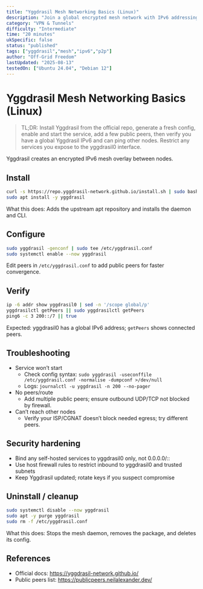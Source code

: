 ```yaml
---
title: "Yggdrasil Mesh Networking Basics (Linux)"
description: "Join a global encrypted mesh network with IPv6 addressing—great for CGNAT."
category: "VPN & Tunnels"
difficulty: "Intermediate"
time: "20 minutes"
ukSpecific: false
status: "published"
tags: ["yggdrasil","mesh","ipv6","p2p"]
author: "Off-Grid Freedom"
lastUpdated: "2025-08-13"
testedOn: ["Ubuntu 24.04", "Debian 12"]
---
```


# Yggdrasil Mesh Networking Basics (Linux)

> TL;DR: Install Yggdrasil from the official repo, generate a fresh config, enable and start the service, add a few public peers, then verify you have a global Yggdrasil IPv6 and can ping other nodes. Restrict any services you expose to the yggdrasil0 interface.

Yggdrasil creates an encrypted IPv6 mesh overlay between nodes.

## Install

```bash
curl -s https://repo.yggdrasil-network.github.io/install.sh | sudo bash
sudo apt install -y yggdrasil
```
What this does: Adds the upstream apt repository and installs the daemon and CLI.

## Configure

```bash
sudo yggdrasil -genconf | sudo tee /etc/yggdrasil.conf
sudo systemctl enable --now yggdrasil
```

Edit peers in `/etc/yggdrasil.conf` to add public peers for faster convergence.

## Verify

```bash
ip -6 addr show yggdrasil0 | sed -n '/scope global/p'
yggdrasilctl getPeers || sudo yggdrasilctl getPeers
ping6 -c 3 200::/7 || true
```
Expected: yggdrasil0 has a global IPv6 address; `getPeers` shows connected peers.

## Troubleshooting
- Service won’t start
  - Check config syntax: `sudo yggdrasil -useconffile /etc/yggdrasil.conf -normalise -dumpconf >/dev/null`
  - Logs: `journalctl -u yggdrasil -n 200 --no-pager`
- No peers/route
  - Add multiple public peers; ensure outbound UDP/TCP not blocked by firewall.
- Can’t reach other nodes
  - Verify your ISP/CGNAT doesn’t block needed egress; try different peers.

## Security hardening
- Bind any self-hosted services to yggdrasil0 only, not 0.0.0.0/::
- Use host firewall rules to restrict inbound to yggdrasil0 and trusted subnets
- Keep Yggdrasil updated; rotate keys if you suspect compromise

## Uninstall / cleanup
```bash
sudo systemctl disable --now yggdrasil
sudo apt -y purge yggdrasil
sudo rm -f /etc/yggdrasil.conf
```
What this does: Stops the mesh daemon, removes the package, and deletes its config.

## References
- Official docs: https://yggdrasil-network.github.io/
- Public peers list: https://publicpeers.neilalexander.dev/
